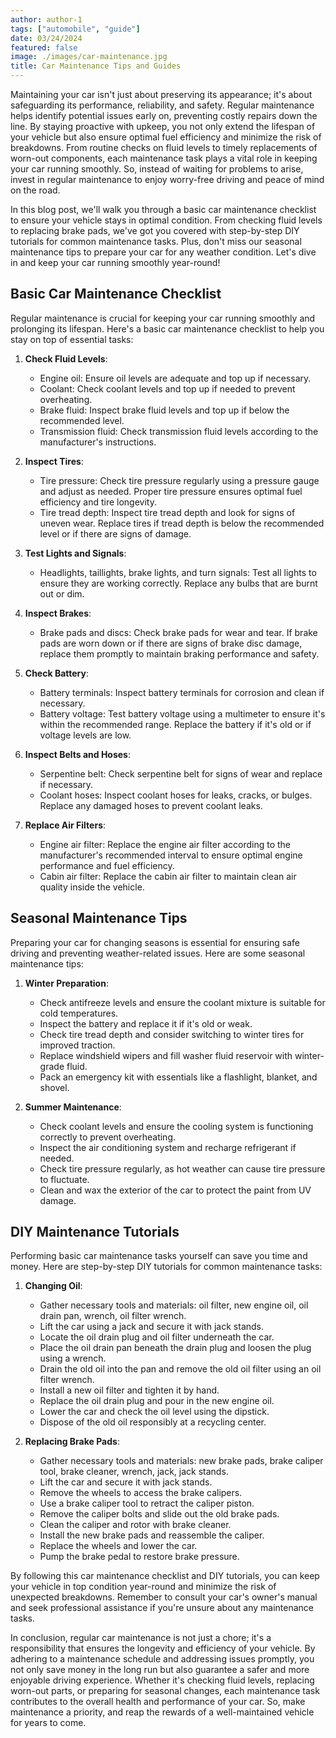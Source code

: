 ```yaml
---
author: author-1
tags: ["automobile", "guide"]
date: 03/24/2024
featured: false
image: ./images/car-maintenance.jpg
title: Car Maintenance Tips and Guides
---
```


Maintaining your car isn't just about preserving its appearance; it's about safeguarding its performance, reliability, and safety. Regular maintenance helps identify potential issues early on, preventing costly repairs down the line. By staying proactive with upkeep, you not only extend the lifespan of your vehicle but also ensure optimal fuel efficiency and minimize the risk of breakdowns. From routine checks on fluid levels to timely replacements of worn-out components, each maintenance task plays a vital role in keeping your car running smoothly. So, instead of waiting for problems to arise, invest in regular maintenance to enjoy worry-free driving and peace of mind on the road.

In this blog post, we'll walk you through a basic car maintenance checklist to ensure your vehicle stays in optimal condition. From checking fluid levels to replacing brake pads, we've got you covered with step-by-step DIY tutorials for common maintenance tasks. Plus, don't miss our seasonal maintenance tips to prepare your car for any weather condition. Let's dive in and keep your car running smoothly year-round!

## Basic Car Maintenance Checklist

Regular maintenance is crucial for keeping your car running smoothly and prolonging its lifespan. Here's a basic car maintenance checklist to help you stay on top of essential tasks:

1. **Check Fluid Levels**:

   - Engine oil: Ensure oil levels are adequate and top up if necessary.
   - Coolant: Check coolant levels and top up if needed to prevent overheating.
   - Brake fluid: Inspect brake fluid levels and top up if below the recommended level.
   - Transmission fluid: Check transmission fluid levels according to the manufacturer's instructions.

2. **Inspect Tires**:

   - Tire pressure: Check tire pressure regularly using a pressure gauge and adjust as needed. Proper tire pressure ensures optimal fuel efficiency and tire longevity.
   - Tire tread depth: Inspect tire tread depth and look for signs of uneven wear. Replace tires if tread depth is below the recommended level or if there are signs of damage.

3. **Test Lights and Signals**:

   - Headlights, taillights, brake lights, and turn signals: Test all lights to ensure they are working correctly. Replace any bulbs that are burnt out or dim.

4. **Inspect Brakes**:

   - Brake pads and discs: Check brake pads for wear and tear. If brake pads are worn down or if there are signs of brake disc damage, replace them promptly to maintain braking performance and safety.

5. **Check Battery**:

   - Battery terminals: Inspect battery terminals for corrosion and clean if necessary.
   - Battery voltage: Test battery voltage using a multimeter to ensure it's within the recommended range. Replace the battery if it's old or if voltage levels are low.

6. **Inspect Belts and Hoses**:

   - Serpentine belt: Check serpentine belt for signs of wear and replace if necessary.
   - Coolant hoses: Inspect coolant hoses for leaks, cracks, or bulges. Replace any damaged hoses to prevent coolant leaks.

7. **Replace Air Filters**:
   - Engine air filter: Replace the engine air filter according to the manufacturer's recommended interval to ensure optimal engine performance and fuel efficiency.
   - Cabin air filter: Replace the cabin air filter to maintain clean air quality inside the vehicle.

## Seasonal Maintenance Tips

Preparing your car for changing seasons is essential for ensuring safe driving and preventing weather-related issues. Here are some seasonal maintenance tips:

1. **Winter Preparation**:

   - Check antifreeze levels and ensure the coolant mixture is suitable for cold temperatures.
   - Inspect the battery and replace it if it's old or weak.
   - Check tire tread depth and consider switching to winter tires for improved traction.
   - Replace windshield wipers and fill washer fluid reservoir with winter-grade fluid.
   - Pack an emergency kit with essentials like a flashlight, blanket, and shovel.

2. **Summer Maintenance**:
   - Check coolant levels and ensure the cooling system is functioning correctly to prevent overheating.
   - Inspect the air conditioning system and recharge refrigerant if needed.
   - Check tire pressure regularly, as hot weather can cause tire pressure to fluctuate.
   - Clean and wax the exterior of the car to protect the paint from UV damage.

## DIY Maintenance Tutorials

Performing basic car maintenance tasks yourself can save you time and money. Here are step-by-step DIY tutorials for common maintenance tasks:

1. **Changing Oil**:

   - Gather necessary tools and materials: oil filter, new engine oil, oil drain pan, wrench, oil filter wrench.
   - Lift the car using a jack and secure it with jack stands.
   - Locate the oil drain plug and oil filter underneath the car.
   - Place the oil drain pan beneath the drain plug and loosen the plug using a wrench.
   - Drain the old oil into the pan and remove the old oil filter using an oil filter wrench.
   - Install a new oil filter and tighten it by hand.
   - Replace the oil drain plug and pour in the new engine oil.
   - Lower the car and check the oil level using the dipstick.
   - Dispose of the old oil responsibly at a recycling center.

2. **Replacing Brake Pads**:
   - Gather necessary tools and materials: new brake pads, brake caliper tool, brake cleaner, wrench, jack, jack stands.
   - Lift the car and secure it with jack stands.
   - Remove the wheels to access the brake calipers.
   - Use a brake caliper tool to retract the caliper piston.
   - Remove the caliper bolts and slide out the old brake pads.
   - Clean the caliper and rotor with brake cleaner.
   - Install the new brake pads and reassemble the caliper.
   - Replace the wheels and lower the car.
   - Pump the brake pedal to restore brake pressure.

By following this car maintenance checklist and DIY tutorials, you can keep your vehicle in top condition year-round and minimize the risk of unexpected breakdowns. Remember to consult your car's owner's manual and seek professional assistance if you're unsure about any maintenance tasks.

In conclusion, regular car maintenance is not just a chore; it's a responsibility that ensures the longevity and efficiency of your vehicle. By adhering to a maintenance schedule and addressing issues promptly, you not only save money in the long run but also guarantee a safer and more enjoyable driving experience. Whether it's checking fluid levels, replacing worn-out parts, or preparing for seasonal changes, each maintenance task contributes to the overall health and performance of your car. So, make maintenance a priority, and reap the rewards of a well-maintained vehicle for years to come.
